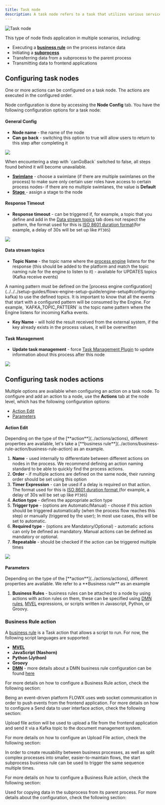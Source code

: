 ```yaml
---
title: Task node
description: A task node refers to a task that utilizes various services, such as Web services, automated applications, or other similar services, to accomplish a particular task.
---
```


<Frame>

![Task node](https://s3.eu-west-1.amazonaws.com/docx.flowx.ai/building-blocks/node/service_task.png#center)

</Frame>

This type of node finds application in multiple scenarios, including:

* Executing a [**business rule**](../actions/business-rule-action/) on the process instance data
* Initiating a [**subprocess**](../actions/start-subprocess-action)
* Transferring data from a subprocess to the parent process
* Transmitting data to frontend applications

## Configuring task nodes

One or more actions can be configured on a task node. The actions are executed in the configured order.

Node configuration is done by accessing the **Node Config** tab. You have the following configuration options for a task node:

#### General Config

* **Node name** - the name of the node
* **Can go back** - switching this option to true will allow users to return to this step after completing it

<Frame>

![](https://s3.eu-west-1.amazonaws.com/docx.flowx.ai/building-blocks/node/task_node_general_config.png)

</Frame>

<Info>
When encountering a step with `canGoBack` switched to false, all steps found behind it will become unavailable.
</Info>

* [**Swimlane**](../../platform-deep-dive/user-roles-management/swimlanes) - choose a swimlane (if there are multiple swimlanes on the process) to make sure only certain user roles have access to certain process nodes- if there are no multiple swimlanes, the value is **Default**
* [**Stage** ](../../platform-deep-dive/core-extensions/task-management/using-stages)- assign a stage to the node

#### Response Timeout

* **Response timeout** - can be triggered if, for example, a topic that you define and add in the [Data stream topics](#data-stream-topics) tab does not respect the pattern, the format used for this is [ISO 8601 duration format](https://www.w3.org/TR/NOTE-datetime)(for example, a delay of 30s will be set up like `PT30S`)

<Frame>

![](https://s3.eu-west-1.amazonaws.com/docx.flowx.ai/building-blocks/node/task_node_response_timeout.png)

</Frame>

#### Data stream topics

*  **Topic Name** - the topic name where the [process engine](../../platform-deep-dive/core-components/flowx-engine) listens for the response (this should be added to the platform and match the topic naming rule for the engine to listen to it) - available for UPDATES topics (Kafka receive events)

<Warning>
A naming pattern must be defined on the [process engine configuration](../../../setup-guides/flowx-engine-setup-guide/engine-setup#configuring-kafka) to use the defined topics. It is important to know that all the events that start with a configured pattern will be consumed by the Engine. For example, `KAFKA_TOPIC_PATTERN` is the topic name pattern where the Engine listens for incoming Kafka events.
</Warning>

* **Key Name** - will hold the result received from the external system, if the key already exists in the process values, it will be overwritten

#### Task Management

* **Update task management** - force [Task Management Plugin](../../platform-deep-dive/core-extensions/task-management/task-management-overview) to update information about this process after this node

<Frame>

![](https://s3.eu-west-1.amazonaws.com/docx.flowx.ai/building-blocks/node/task_node_task_management.png)

</Frame>

## Configuring task nodes actions

Multiple options are available when configuring an action on a task node. To configure and add an action to a node, use the **Actions** tab at the node level, which has the following configuration options:

* [Action Edit](#action-edit)
* [Parameters](#parameters)

#### Action Edit

<Info>
Depending on the type of the [**action**](../actions/actions), different properties are available, let's take a [**business rule**](../actions/business-rule-action/business-rule-action) as an example.
</Info>

1. **Name** - used internally to differentiate between different actions on nodes in the process. We recommend defining an action naming standard to be able to quickly find the process actions.
2. **Order** - if multiple actions are defined on the same node, their running order should be set using this option
3. **Timer Expression** - can be used if a delay is required on that action. The format used for this is [ISO 8601 duration format ](https://www.w3.org/TR/NOTE-datetime)(for example, a delay of 30s will be set up like `PT30S`)
4. **Action type** - defines the appropriate action type
5. **Trigger type** - (options are Automatic/Manual) - choose if this action should be triggered automatically (when the process flow reaches this step) or manually (triggered by the user); In most use cases, this will be set to automatic.
6. **Required type** - (options are Mandatory/Optional) - automatic actions can only be defined as mandatory. Manual actions can be defined as mandatory or optional.
7. **Repeatable** - should be checked if the action can be triggered multiple times

<Frame>

![](https://s3.eu-west-1.amazonaws.com/docx.flowx.ai/building-blocks/node/task_node_action_edit.png)

</Frame>

#### Parameters

<Info>
Depending on the type of the [**action**](../actions/actions), different properties are available. We refer to a **Business rule** as an example
</Info>

1. **Business Rules** - business rules can be attached to a node by using actions with action rules on them, these can be specified using [DMN rules](../actions/business-rule-action/dmn-business-rule-action), [MVEL](../../platform-overview/frameworks-and-standards/business-process-industry-standards/intro-to-mvel) expressions, or scripts written in Javascript, Python, or Groovy.

<Card title ="Supported scripting languages" href ="../../building-blocks/supported-scripts" icon="link">
</Card>

### Business Rule action

A [business rule](../actions/business-rule-action/business-rule-action) is a Task action that allows a script to run. For now, the following script languages are supported:

* [**MVEL**](../../platform-overview/frameworks-and-standards/business-process-industry-standards/intro-to-mvel)
* **JavaScript (Nashorn)**
* **Python (Jython)**
* **Groovy**
* [**DMN**](../../platform-overview/frameworks-and-standards/business-process-industry-standards/intro-to-dmn) - more details about a DMN business rule configuration can be found [here](../actions/business-rule-action/dmn-business-rule-action)

For more details on how to configure a Business Rule action, check the following section:

<Card title ="Business rule action" href= "../actions/business-rule-action/business-rule-action" icon ="link">
</Card>

<AccordionGroup>

<Accordion title ="Send Data to User Interface action">
Being an event-driven platform FLOWX uses web socket communication in order to push events from the frontend application.
For more details on how to configure a Send data to user interface action, check the following section:

<Card title ="Send Data to User Interface" href="../actions/send-data-to-user-interface">
</Card>
</Accordion>

<Accordion title ="Upload File action">

Upload file action will be used to upload a file from the frontend application and send it via a Kafka topic to the document management system.

For more details on how to configure an Upload File action, check the following section:

<Card title = "Upload File" href ="../actions/upload-file-action">
</Card>
</Accordion>

<Accordion title ="Start Subprocess action">
In order to create reusability between business processes, as well as split complex processes into smaller, easier-to-maintain flows, the start subprocess business rule can be used to trigger the same sequence multiple times.

For more details on how to configure a Business Rule action, check the following section:

<Card title ="Start Subprocess" href ="../actions/start-subprocess-action">
</Card>

</Accordion>

<Accordion title = "Append Params to Parent Process action">

Used for copying data in the subprocess from its parent process.
For more details about the configuration, check the following section:

<Card title ="Append Params to Parent Process" href="../actions/append-params-to-parent-process">
</Card>
</Accordion>
</AccordionGroup>
